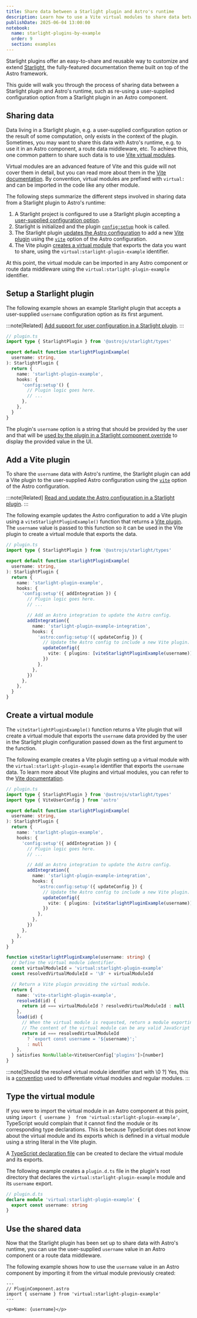 ```yaml
---
title: Share data between a Starlight plugin and Astro's runtime
description: Learn how to use a Vite virtual modules to share data between a Starlight plugin and Astro's runtime.
publishDate: 2025-06-04 13:00:00
notebook:
  name: starlight-plugins-by-example
  order: 9
  section: examples
---
```


Starlight plugins offer an easy-to-share and reusable way to customize and extend [Starlight](https://starlight.astro.build/), the fully-featured documentation theme built on top of the Astro framework.

This guide will walk you through the process of sharing data between a Starlight plugin and Astro's runtime, such as re-using a user-supplied configuration option from a Starlight plugin in an Astro component.


<Prerequisites />

## Sharing data

Data living in a Starlight plugin, e.g. a user-supplied configuration option or the result of some computation, only exists in the context of the plugin.
Sometimes, you may want to share this data with Astro's runtime, e.g. to use it in an Astro component, a route data middleware, etc.
To achieve this, one common pattern to share such data is to use [Vite virtual modules](https://vite.dev/guide/api-plugin.html#virtual-modules-convention).

Virtual modules are an advanced feature of Vite and this guide will not cover them in detail, but you can read more about them in the [Vite documentation](https://vite.dev/guide/api-plugin.html#virtual-modules-convention).
By convention, virtual modules are prefixed with `virtual:` and can be imported in the code like any other module.

The following steps summarize the different steps involved in sharing data from a Starlight plugin to Astro's runtime:

1. A Starlight project is configured to use a Starlight plugin accepting a [user-supplied configuration option](/notes/starlight-plugin-add-support-for-user-configuration).
1. Starlight is initialized and the plugin [`config:setup`](https://starlight.astro.build/reference/plugins/#configsetup) hook is called.
1. The Starlight plugin [updates the Astro configuration](/notes/starlight-plugin-read-and-update-astro-configuration) to add a new [Vite plugin](https://vite.dev/guide/api-plugin) using the [`vite`](https://docs.astro.build/en/reference/configuration-reference/#vite) option of the Astro configuration.
1. The Vite plugin [creates a virtual module](https://vite.dev/guide/api-plugin.html#virtual-modules-convention) that exports the data you want to share, using the `virtual:starlight-plugin-example` identifier.

At this point, the virtual module can be imported in any Astro component or route data middleware using the `virtual:starlight-plugin-example` identifier.

## Setup a Starlight plugin

The following example shows an example Starlight plugin that accepts a user-supplied `username` configuration option as its first argument.

:::note[Related]
[Add support for user configuration in a Starlight plugin](/notes/starlight-plugin-add-support-for-user-configuration).
:::

```ts {5}
// plugin.ts
import type { StarlightPlugin } from '@astrojs/starlight/types'

export default function starlightPluginExample(
  username: string,
): StarlightPlugin {
  return {
    name: 'starlight-plugin-example',
    hooks: {
      'config:setup'() {
        // Plugin logic goes here.
        // ...
      },
    },
  }
}
```

The plugin's `username` option is a string that should be provided by the user and that will be [used by the plugin in a Starlight component override](/notes/starlight-plugin-override-starlight-component) to display the provided value in the UI.

## Add a Vite plugin

To share the `username` data with Astro's runtime, the Starlight plugin can add a Vite plugin to the user-supplied Astro configuration using the [`vite`](https://docs.astro.build/en/reference/configuration-reference/#vite) option of the Astro configuration.

:::note[Related]
[Read and update the Astro configuration in a Starlight plugin](/notes/starlight-plugin-read-and-update-astro-configuration).
:::

The following example updates the Astro configuration to add a Vite plugin using a `viteStarlightPluginExample()` function that returns a [Vite plugin](https://vite.dev/guide/api-plugin). The `username` value is passed to this function so it can be used in the Vite plugin to create a virtual module that exports the data.

```ts {15-25}
// plugin.ts
import type { StarlightPlugin } from '@astrojs/starlight/types'

export default function starlightPluginExample(
  username: string,
): StarlightPlugin {
  return {
    name: 'starlight-plugin-example',
    hooks: {
      'config:setup'({ addIntegration }) {
        // Plugin logic goes here.
        // ...

        // Add an Astro integration to update the Astro config.
        addIntegration({
          name: 'starlight-plugin-example-integration',
          hooks: {
            'astro:config:setup'({ updateConfig }) {
              // Update the Astro config to include a new Vite plugin.
              updateConfig({
                vite: { plugins: [viteStarlightPluginExample(username)] },
              })
            },
          },
        })
      },
    },
  }
}
```

## Create a virtual module

The `viteStarlightPluginExample()` function returns a Vite plugin that will create a virtual module that exports the `username` data provided by the user in the Starlight plugin configuration passed down as the first argument to the function.

The following example creates a Vite plugin setting up a virtual module with the `virtual:starlight-plugin-example` identifier that exports the `username` data.
To learn more about Vite plugins and virtual modules, you can refer to the [Vite documentation](https://vite.dev/guide/api-plugin.html#virtual-modules-convention).

```ts collapse={8-29} collapseStyle=collapsible-start /(username): string/ "'virtual:starlight-plugin-example'" {47}
// plugin.ts
import type { StarlightPlugin } from '@astrojs/starlight/types'
import type { ViteUserConfig } from 'astro'

export default function starlightPluginExample(
  username: string,
): StarlightPlugin {
  return {
    name: 'starlight-plugin-example',
    hooks: {
      'config:setup'({ addIntegration }) {
        // Plugin logic goes here.
        // ...

        // Add an Astro integration to update the Astro config.
        addIntegration({
          name: 'starlight-plugin-example-integration',
          hooks: {
            'astro:config:setup'({ updateConfig }) {
              // Update the Astro config to include a new Vite plugin.
              updateConfig({
                vite: { plugins: [viteStarlightPluginExample(username)] },
              })
            },
          },
        })
      },
    },
  }
}

function viteStarlightPluginExample(username: string) {
  // Define the virtual module identifier.
  const virtualModuleId = 'virtual:starlight-plugin-example'
  const resolvedVirtualModuleId = '\0' + virtualModuleId

  // Return a Vite plugin providing the virtual module.
  return {
    name: 'vite-starlight-plugin-example',
    resolveId(id) {
      return id === virtualModuleId ? resolvedVirtualModuleId : null
    },
    load(id) {
      // When the virtual module is requested, return a module exporting the username.
      // The content of the virtual module can be any valid JavaScript code.
      return id === resolvedVirtualModuleId
        ? `export const username = '${username}';`
        : null
    },
  } satisfies NonNullable<ViteUserConfig['plugins']>[number]
}
```

:::note[Should the resolved virtual module identifier start with \0 ?]
Yes, this is a [convention](https://vite.dev/guide/api-plugin.html#virtual-modules-convention) used to differentiate virtual modules and regular modules.
:::

## Type the virtual module

If you were to import the virtual module in an Astro component at this point, using `import { username }  from 'virtual:starlight-plugin-example'`, TypeScript would complain that it cannot find the module or its corresponding type declarations.
This is because TypeScript does not know about the virtual module and its exports which is defined in a virtual module using a string literal in the Vite plugin.

A [TypeScript declaration file](https://www.typescriptlang.org/docs/handbook/declaration-files/introduction.html) can be created to declare the virtual module and its exports.

The following example creates a `plugin.d.ts` file in the plugin's root directory that declares the `virtual:starlight-plugin-example` module and its `username` export.

```ts
// plugin.d.ts
declare module 'virtual:starlight-plugin-example' {
  export const username: string
}
```

## Use the shared data

Now that the Starlight plugin has been set up to share data with Astro's runtime, you can use the user-supplied `username` value in an Astro component or a route data middleware.

The following example shows how to use the `username` value in an Astro component by importing it from the virtual module previously created:

```astro
---
// PluginComponent.astro
import { username } from 'virtual:starlight-plugin-example'
---

<p>Name: {username}</p>
```


<Outro />
